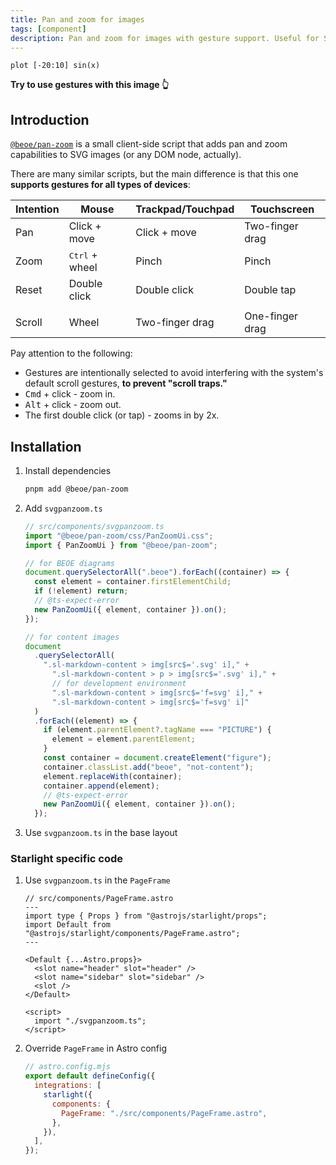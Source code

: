 ```yaml
---
title: Pan and zoom for images
tags: [component]
description: Pan and zoom for images with gesture support. Useful for SVG images and diagrams
---
```


```gnuplot
plot [-20:10] sin(x)
```

**Try to use gestures with this image 👆**

## Introduction

[`@beoe/pan-zoom`](https://github.com/stereobooster/beoe/tree/main/packages/pan-zoom) is a small client-side script that adds pan and zoom capabilities to SVG images (or any DOM node, actually).

There are many similar scripts, but the main difference is that this one **supports gestures for all types of devices**:

| Intention | Mouse                   | Trackpad/Touchpad | Touchscreen     |
| --------- | ----------------------- | ----------------- | --------------- |
| Pan       | Click + move            | Click + move      | Two-finger drag |
| Zoom      | <kbd>Ctrl</kbd> + wheel | Pinch             | Pinch           |
| Reset     | Double click            | Double click      | Double tap      |
|           |                         |                   |                 |
| Scroll    | Wheel                   | Two-finger drag   | One-finger drag |

Pay attention to the following:

- Gestures are intentionally selected to avoid interfering with the system's default scroll gestures, **to prevent "scroll traps."**
- <kbd>Cmd</kbd> + click - zoom in.
- <kbd>Alt</kbd> + click - zoom out.
- The first double click (or tap) - zooms in by 2x.

## Installation


<Steps>

1. Install dependencies

   ```bash
   pnpm add @beoe/pan-zoom
   ```

2. Add `svgpanzoom.ts`

   ```ts
   // src/components/svgpanzoom.ts
   import "@beoe/pan-zoom/css/PanZoomUi.css";
   import { PanZoomUi } from "@beoe/pan-zoom";

   // for BEOE diagrams
   document.querySelectorAll(".beoe").forEach((container) => {
     const element = container.firstElementChild;
     if (!element) return;
     // @ts-expect-error
     new PanZoomUi({ element, container }).on();
   });

   // for content images
   document
     .querySelectorAll(
       ".sl-markdown-content > img[src$='.svg' i]," +
         ".sl-markdown-content > p > img[src$='.svg' i]," +
         // for development environment
         ".sl-markdown-content > img[src$='f=svg' i]," +
         ".sl-markdown-content > img[src$='f=svg' i]"
     )
     .forEach((element) => {
       if (element.parentElement?.tagName === "PICTURE") {
         element = element.parentElement;
       }
       const container = document.createElement("figure");
       container.classList.add("beoe", "not-content");
       element.replaceWith(container);
       container.append(element);
       // @ts-expect-error
       new PanZoomUi({ element, container }).on();
     });
   ```

3. Use `svgpanzoom.ts` in the base layout

</Steps>

### Starlight specific code

<Steps>

1.  Use `svgpanzoom.ts` in the `PageFrame`

    ```astro {13-15}
    // src/components/PageFrame.astro
    ---
    import type { Props } from "@astrojs/starlight/props";
    import Default from "@astrojs/starlight/components/PageFrame.astro";
    ---

    <Default {...Astro.props}>
      <slot name="header" slot="header" />
      <slot name="sidebar" slot="sidebar" />
      <slot />
    </Default>

    <script>
      import "./svgpanzoom.ts";
    </script>
    ```

2.  Override `PageFrame` in Astro config

    ```js {6}
    // astro.config.mjs
    export default defineConfig({
      integrations: [
        starlight({
          components: {
            PageFrame: "./src/components/PageFrame.astro",
          },
        }),
      ],
    });
    ```

</Steps>
